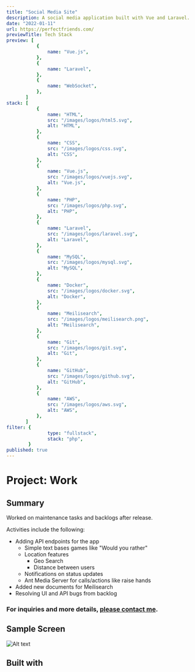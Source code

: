 ```yaml
---
title: "Social Media Site"
description: A social media application built with Vue and Laravel.
date: "2022-01-11"
url: https://perfectfriends.com/
previewTitle: Tech Stack
preview: [
           {
               name: "Vue.js",
           },
           {
               name: "Laravel",
           },
           {
               name: "WebSocket",
           },
       ]
stack: [
           {
               name: "HTML",
               src: "/images/logos/html5.svg",
               alt: "HTML",
           },
           {
               name: "CSS",
               src: "/images/logos/css.svg",
               alt: "CSS",
           },
           {
               name: "Vue.js",
               src: "/images/logos/vuejs.svg",
               alt: "Vue.js",
           },
           {
               name: "PHP",
               src: "/images/logos/php.svg",
               alt: "PHP",
           },
           {
               name: "Laravel",
               src: "/images/logos/laravel.svg",
               alt: "Laravel",
           },
           {
               name: "MySQL",
               src: "/images/logos/mysql.svg",
               alt: "MySQL",
           },
           {
               name: "Docker",
               src: "/images/logos/docker.svg",
               alt: "Docker",
           },
           {
               name: "Meilisearch",
               src: "/images/logos/meilisearch.png",
               alt: "Meilisearch",
           },
           {
               name: "Git",
               src: "/images/logos/git.svg",
               alt: "Git",
           },
           {
               name: "GitHub",
               src: "/images/logos/github.svg",
               alt: "GitHub",
           },
           {
               name: "AWS",
               src: "/images/logos/aws.svg",
               alt: "AWS",
           },
       ]
filter: {
               type: "fullstack",
               stack: "php",
        }
published: true
---
```


# Project: Work


## Summary

Worked on maintenance tasks and backlogs after release.

Activities include the following:

- Adding API endpoints for the app
    - Simple text bases games like "Would you rather"
    - Location features
        - Geo Search
        - Distance between users
    - Notifications on status updates
    - Ant Media Server for calls/actions like raise hands
- Added new documents for Meilisearch
- Resolving UI and API bugs from backlog

### For inquiries and more details, [please contact me](https://projects.jcos.io/contact).


## Sample Screen

![Alt text](https://res.cloudinary.com/langitlupakintoncloud/image/upload/v1712126694/projects.jcos.io/brhmolvfdg6ettrdnppo.png "Home")


## Built with
